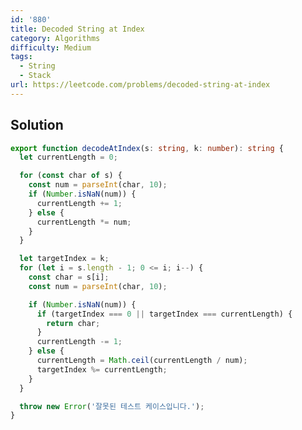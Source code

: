 ```yaml
---
id: '880'
title: Decoded String at Index
category: Algorithms
difficulty: Medium
tags:
  - String
  - Stack
url: https://leetcode.com/problems/decoded-string-at-index
---
```


## Solution

```typescript showLineNumbers
export function decodeAtIndex(s: string, k: number): string {
  let currentLength = 0;

  for (const char of s) {
    const num = parseInt(char, 10);
    if (Number.isNaN(num)) {
      currentLength += 1;
    } else {
      currentLength *= num;
    }
  }

  let targetIndex = k;
  for (let i = s.length - 1; 0 <= i; i--) {
    const char = s[i];
    const num = parseInt(char, 10);

    if (Number.isNaN(num)) {
      if (targetIndex === 0 || targetIndex === currentLength) {
        return char;
      }
      currentLength -= 1;
    } else {
      currentLength = Math.ceil(currentLength / num);
      targetIndex %= currentLength;
    }
  }

  throw new Error('잘못된 테스트 케이스입니다.');
}
```
